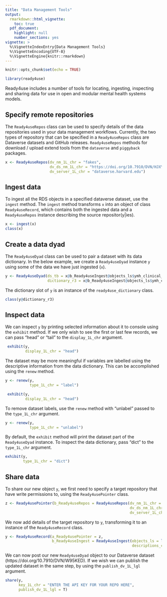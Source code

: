 ```yaml
---
title: "Data Management Tools"
output: 
  rmarkdown::html_vignette:
    toc: true
  pdf_document:
    highlight: null
    number_sections: yes
vignette: >
  %\VignetteIndexEntry{Data Management Tools}
  %\VignetteEncoding{UTF-8}
  %\VignetteEngine{knitr::rmarkdown}
---
```

```r
knitr::opts_chunk$set(echo = TRUE)
```
```r
library(ready4use)
```
Ready4use includes a number of tools for locating, ingesting, inspecting and sharing data for use in open and modular mental health systems models. 

## Specify remote repositories
The `Ready4useRepos` class can be used to specify details of the data repositories used in your data management workflows. Currently, the two types of repository that can be specified in a `Ready4useRepos` class are Dataverse datasets and GitHub releases. `Ready4useRepos` methods for download / upload extend tools from the `dataverse` and `piggyback` packages.

```r
x <- Ready4useRepos(dv_nm_1L_chr = "fakes",
                    dv_ds_nm_1L_chr = "https://doi.org/10.7910/DVN/HJXYKQ",
                    dv_server_1L_chr = "dataverse.harvard.edu")
```

## Ingest data
To ingest all the RDS objects in a specified dataverse dataset, use the `ingest` method. The `ingest` method transforms `x` into an object of class `Ready4useRecord`, which contains both the ingested data and a `Ready4useRepos` instance describing the source repositor(y|ies). 

```r
x <- ingest(x)
class(x)
```

## Create a data dyad
The `Ready4useDyad` class can be used to pair a dataset with its data dictionary. In the below example, we create a `Ready4useDyad` instance `y` using some of the data we have just ingested (`x`).

```r
y <- Ready4useDyad(ds_tb = x@b_Ready4useIngest@objects_ls$ymh_clinical_tb,
                   dictionary_r3 = x@b_Ready4useIngest@objects_ls$ymh_clinical_dict_r3)
```

The dictionary slot of `y` is an instance of the `ready4use_dictionary` class.

```r
class(y@dictionary_r3)
```


## Inspect data
We can inspect `y` by printing selected information about it to console using the `exhibit` method. If we only wish to see the first or last few records, we can pass "head" or "tail" to the `display_1L_chr` argument.

```r
 exhibit(y,
         display_1L_chr = "head")
```

The dataset may be more meaningful if variables are labelled using the descriptive information from the data dictionary. This can be accomplished using the `renew` method.

```r
y <- renew(y,
           type_1L_chr = "label")
```

```r
 exhibit(y,
         display_1L_chr = "head")
```

To remove dataset labels, use the `renew` method with "unlabel" passed to the `type_1L_chr` argument.

```r
y <- renew(y,
           type_1L_chr = "unlabel")
```

By default, the `exhibit` method will print the dataset part of the `Ready4useDyad` instance. To inspect the data dictionary, pass "dict" to the `type_1L_chr` argument.

```r
exhibit(y,
        type_1L_chr = "dict")
```

## Share data
To share our new object `y`, we first need to specify a target repository that have write permissions to, using the `Ready4usePointer` class.

```r
z <- Ready4usePointer(b_Ready4useRepos = Ready4useRepos(dv_nm_1L_chr = "fakes",
                                                        dv_ds_nm_1L_chr = "https://doi.org/10.7910/DVN/W95KED",
                                                        dv_server_1L_chr = "dataverse.harvard.edu"))
```

We now add details of the target repository to `y`, transforming it to an instance of the `Ready4useRecord` class.

```r
y <- Ready4useRecord(a_Ready4usePointer = z,
                     b_Ready4useIngest = Ready4useIngest(objects_ls = list(ymh_clinical_dyad_r4 = y),
                                                         descriptions_chr = c("An example of a Ready4useDyad - a dataset and data dictionary pair. Note this example uses fake data")))
```

We can now post our new `Ready4useDyad` object to our Dataverse dataset (https://doi.org/10.7910/DVN/W95KED). If we wish we can publish the updated dataset in the same step, by using the `publish_dv_1L_lgl` argument.

```r
share(y,
      key_1L_chr = "ENTER THE API KEY FOR YOUR REPO HERE",
      publish_dv_1L_lgl = T)
```
